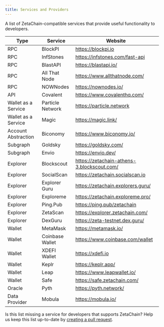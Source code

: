 ```yaml
---
title: Services and Providers
---
```


A list of ZetaChain-compatible services that provide useful functionality to
developers.

| Type                | Service          | Website                                    |
| ------------------- | ---------------- | ------------------------------------------ |
| RPC                 | BlockPI          | https://blockpi.io                         |
| RPC                 | InfStones        | https://infstones.com/fast-api             |
| RPC                 | BlastAPI         | https://blastapi.io/                       |
| RPC                 | All That Node    | https://www.allthatnode.com/               |
| RPC                 | NOWNodes         | https://nownodes.io/                       |
| API                 | Covalent         | https://www.covalenthq.com/                |
| Wallet as a Service | Particle Network | https://particle.network                   |
| Wallet as a Service | Magic            | https://magic.link/                        |
| Account Abstraction | Biconomy         | https://www.biconomy.io/                   |
| Subgraph            | Goldsky          | https://goldsky.com/                       |
| Subgraph            | Envio            | https://envio.dev/                         |
| Explorer            | Blockscout       | https://zetachain-athens-3.blockscout.com/ |
| Explorer            | SocialScan       | https://zetachain.socialscan.io            |
| Explorer            | Explorer Guru    | https://zetachain.explorers.guru/          |
| Explorer            | Exploreme        | https://zetachain.exploreme.pro/           |
| Explorer            | Ping.Pub         | https://ping.pub/zetachain                 |
| Explorer            | ZetaScan         | https://explorer.zetachain.com/            |
| Explorer            | DexGuru          | https://zeta-testnet.dex.guru/             |
| Wallet              | MetaMask         | https://metamask.io/                       |
| Wallet              | Coinbase Wallet  | https://www.coinbase.com/wallet            |
| Wallet              | XDEFI Wallet     | https://xdefi.io                           |
| Wallet              | Keplr            | https://keplr.app/                         |
| Wallet              | Leap             | https://www.leapwallet.io/                 |
| Wallet              | Safe             | https://safe.zetachain.com/                |
| Oracle              | Pyth             | https://pyth.network/                      |
| Data Provider       | Mobula           | https://mobula.io/                         |

Is this list missing a service for developers that supports ZetaChain? Help us
keep this list up-to-date by [creating a pull
request](https://github.com/zeta-chain/docs/blob/main/src/pages/reference/apps/services.mdx).
